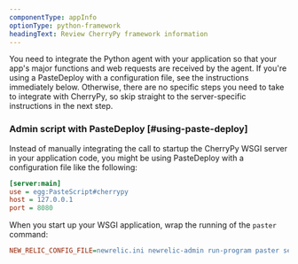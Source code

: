 ```yaml
---
componentType: appInfo
optionType: python-framework
headingText: Review CherryPy framework information
---
```


You need to integrate the Python agent with your application so that your app's major functions and web requests are received by the agent. If you're using a PasteDeploy with a configuration file, see the instructions immediately below. Otherwise, there are no specific steps you need to take to integrate with CherryPy, so skip straight to the server-specific instructions in the next step.

### Admin script with PasteDeploy [#using-paste-deploy]

Instead of manually integrating the call to startup the CherryPy WSGI server in your application code, you might be using PasteDeploy with a configuration file like the following:

```ini
[server:main]
use = egg:PasteScript#cherrypy
host = 127.0.0.1
port = 8080
```

When you start up your WSGI application, wrap the running of the `paster` command:

```ini
NEW_RELIC_CONFIG_FILE=newrelic.ini newrelic-admin run-program paster serve production.ini
```

